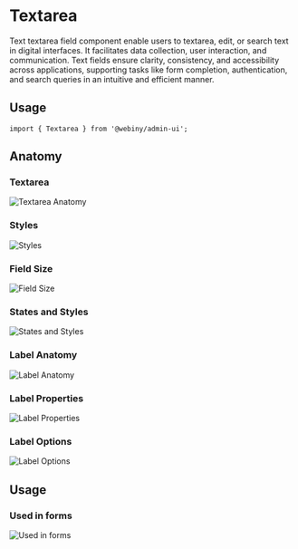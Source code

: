 

<Meta of={TextareaStories} />

# Textarea

Text textarea field component enable users to textarea, edit, or search text in digital interfaces. It facilitates data collection, user interaction, and communication. Text fields ensure clarity, consistency, and accessibility across applications, supporting tasks like form completion, authentication, and search queries in an intuitive and efficient manner.

<Canvas of={TextareaStories.Default} />

## Usage

```
import { Textarea } from '@webiny/admin-ui';
```

## Anatomy

### Textarea
<img src="/images/storybook/textarea/anatomy.png" alt="Textarea Anatomy"/>

### Styles
<img src="/images/storybook/textarea/styles.png" alt="Styles"/>

### Field Size
<img src="/images/storybook/textarea/field-size.png" alt="Field Size"/>

### States and Styles
<img src="/images/storybook/textarea/states-and-styles.png" alt="States and Styles"/>

### Label Anatomy
<img src="/images/storybook/textarea/label-anatomy.png" alt="Label Anatomy"/>

### Label Properties
<img src="/images/storybook/textarea/label-properties.png" alt="Label Properties"/>

### Label Options
<img src="/images/storybook/textarea/label-options.png" alt="Label Options"/>

## Usage

### Used in forms
<img src="/images/storybook/textarea/used-in-forms.png" alt="Used in forms"/>
